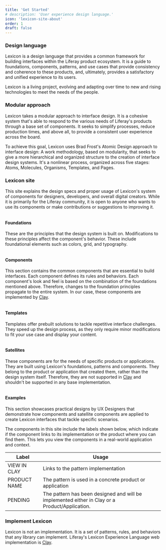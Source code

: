 ```yaml
---
title: 'Get Started'
# description: 'User experience design language.'
icon: 'lexicon-site-about'
order: 1
draft: false
---
```



### Design language

Lexicon is a design language that provides a common framework for building interfaces within the Liferay product ecosystem. It is a guide to foundations, components, patterns, and use cases that provide consistency and coherence to these products, and, ultimately, provides a satisfactory and unified experience to its users.

Lexicon is a living project, evolving and adapting over time to new and rising technologies to meet the needs of the people.

### Modular approach

Lexicon takes a modular approach to interface design. It is a cohesive system that's able to respond to the various needs of Liferay's products through a base set of components. It seeks to simplify processes, reduce production times, and above all, to provide a consistent user experience across the board.

To achieve this goal, Lexicon uses Brad Frost's Atomic Design approach to interface design: A work methodology, based on modularity, that seeks to give a more hierarchical and organized structure to the creation of interface design systems. It's a nonlinear process, organized across five stages: Atoms, Molecules, Organisms, Templates, and Pages.

### Lexicon site

This site explains the design specs and proper usage of Lexicon's system of components for designers, developers, and overall digital creators. While it is primarily for the Liferay community, it is open to anyone who wants to use its components or make contributions or suggestions to improving it.

<Grid templateColumns="1fr 4fr" autoRows="auto" gap="1rem">
	<Grid.Item>
		<img
			style={{ marginTop: '1.5rem' }}
			src="/images/lexicon/getstarted/foundation.png"
			alt=""
		/>
	</Grid.Item>
	<Grid.Item>
		<h4>Foundations</h4>
		<p>
			These are the principles that the design system is built on. Modifications to
			these principles affect the component's behavior. These include foundational
			elements such as colors, grid, and typography.
		</p>
	</Grid.Item>
	<Grid.Item>
		<img
			style={{ marginTop: '1.5rem' }}
			src="/images/lexicon/getstarted/component.png"
			alt=""
		/>
	</Grid.Item>
	<Grid.Item>
		<h4>Components</h4>
		<p>
			This section contains the common components that are essential to build
			interfaces. Each component defines its rules and behaviors. Each component's
			look and feel is based on the combination of the foundations mentioned above.
			Therefore, changes to the foundation principles propagate to the entire
			system. In our case, these components are implemented by <a href="https://clayui.com/">Clay</a>.
		</p>
	</Grid.Item>
	<Grid.Item>
		<img
			style={{ marginTop: '1.5rem' }}
			src="/images/lexicon/getstarted/template.png"
			alt=""
		/>
	</Grid.Item>
	<Grid.Item>
		<h4>Templates</h4>
		<p>
			Templates offer prebuilt solutions to tackle repetitive interface challenges.
			They speed up the design process, as they only require minor modifications to
			fit your use case and display your content.
		</p>
	</Grid.Item>
	<Grid.Item>
		<img
			style={{ marginTop: '1.5rem' }}
			src="/images/lexicon/getstarted/satellite.png"
			alt=""
		/>
	</Grid.Item>
	<Grid.Item>
		<h4>Satellites</h4>
		<p>
			These components are for the needs of specific products or applications. They
			are built using Lexicon's foundations, patterns and components. They belong to the
			product or application that created them, rather than the design system
			itself. Therefore, they are not supported in <a href="https://clayui.com/">Clay</a> and shouldn't be supported in any base implementation.
		</p>
	</Grid.Item>
	<Grid.Item>
		<img
			style={{ marginTop: '1.5rem' }}
			src="/images/lexicon/getstarted/example.png"
			alt=""
		/>
	</Grid.Item>
	<Grid.Item>
		<h4>Examples</h4>
		<p>
			This section showcases practical designs by UX Designers that demonstrate how components and satellite components are applied to create Lexicon
			interfaces that tackle specific scenarios.
		</p>
		<p>
			The components in this site include the labels shown below, which indicate if
			the component links to its implementation or the product where you can find
			them. This lets you view the components in a real-world application and
			context.
		</p>
	</Grid.Item>
</Grid>


| Label        | Usage                                                                                          |
| ------------ | ---------------------------------------------------------------------------------------------- |
| <span><a class="labelTag labelWarning">VIEW IN CLAY</a></span> | Links to the pattern implementation                                                            |
| <span><a class="labelTag labelInfo">PRODUCT NAME</a></span> | The pattern is used in a concrete product or application                                       |
| <span><a class="labelTag labelDraft">PENDING</a></span> | The pattern has been designed and will be implemented either in Clay or a Product/Application. |

### Implement Lexicon

Lexicon is not an implementation. It is a set of patterns, rules, and behaviors that any library can implement. Liferay's Lexicon Experience Language web implementation is [Clay](https://clayui.com/).
